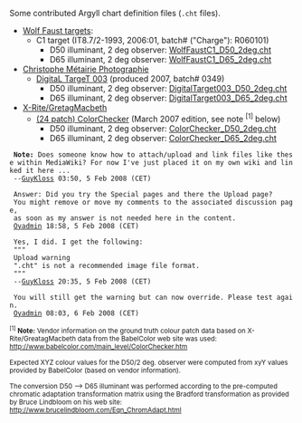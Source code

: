 Some contributed Argyll chart definition files (<code>.cht</code> files).

* [http://www.targets.coloraid.de/ Wolf Faust targets]:
** C1 target (IT8.7/2-1993, 2006:01, batch# ("Charge"): R060101)
*** D50 illuminant, 2 deg observer: [https://gutefee.massey.ac.nz/moin/GuyKloss?action=AttachFile&do=get&target=WolfFaustC1_D50_2deg.cht WolfFaustC1_D50_2deg.cht]
*** D65 illuminant, 2 deg observer: [https://gutefee.massey.ac.nz/moin/GuyKloss?action=AttachFile&do=get&target=WolfFaustC1_D65_2deg.cht WolfFaustC1_D65_2deg.cht]
* [http://www.christophe-metairie-photographie.com Christophe Métairie Photographie]
** [http://pagesperso-orange.fr/christophe.metairie.photographie/eng%20digital%20target.html#The%20DigitaL%20TargeT DigitaL TargeT 003] (produced 2007, batch# 0349)
*** D50 illuminant, 2 deg observer: [https://gutefee.massey.ac.nz/moin/GuyKloss?action=AttachFile&do=get&target=DigitalTarget003_D50_2deg.cht DigitalTarget003_D50_2deg.cht]
*** D65 illuminant, 2 deg observer: [https://gutefee.massey.ac.nz/moin/GuyKloss?action=AttachFile&do=get&target=DigitalTarget003_D65_2deg.cht DigitalTarget003_D65_2deg.cht]
* [http://www.xrite.com/product_overview.aspx?ID=820&Action=Specifications X-Rite/GretagMacbeth]
** [http://www.babelcolor.com/main_level/ColorChecker.htm (24 patch) ColorChecker] (March 2007 edition, see note <sup>[1]</sup> below)
*** D50 illuminant, 2 deg observer: [https://gutefee.massey.ac.nz/moin/GuyKloss?action=AttachFile&do=get&target=ColorChecker_D50_2deg.cht ColorChecker_D50_2deg.cht]
*** D65 illuminant, 2 deg observer: [https://gutefee.massey.ac.nz/moin/GuyKloss?action=AttachFile&do=get&target=ColorChecker_D65_2deg.cht ColorChecker_D65_2deg.cht]

  '''Note:''' Does someone know how to attach/upload and link files like these within MediaWiki? For now I've just placed it on my own wiki and linked it here ...
  --[[User:GuyKloss|GuyKloss]] 03:50, 5 Feb 2008 (CET)

  Answer: Did you try the Special pages and there the Upload page? 
  You might remove or move my comments to the associated discussion page, 
  as soon as my answer is not needed here in the content.
  [[User:Oyadmin|Oyadmin]] 18:58, 5 Feb 2008 (CET)

  Yes, I did. I get the following:
  """
  Upload warning
  ".cht" is not a recommended image file format.
  """
  --[[User:GuyKloss|GuyKloss]] 20:35, 5 Feb 2008 (CET)

  You will still get the warning but can now override. Please test again.
  [[User:Oyadmin|Oyadmin]] 08:03, 6 Feb 2008 (CET)

<small><sup>[1]</sup> '''Note:''' Vendor information on the ground truth colour patch data based on X-Rite/GreatagMacbeth data from the BabelColor web site was used: http://www.babelcolor.com/main_level/ColorChecker.htm

Expected XYZ colour values for the D50/2 deg. observer were computed from xyY values provided by BabelColor (based on vendor information).

The conversion D50 --> D65 illuminant was performed according to the pre-computed chromatic adaptation transformation matrix using the Bradford transformation as provided by Bruce Lindbloom on his web site: http://www.brucelindbloom.com/Eqn_ChromAdapt.html
</small>